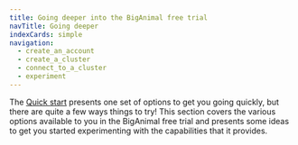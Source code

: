 ```yaml
---
title: Going deeper into the BigAnimal free trial
navTitle: Going deeper
indexCards: simple
navigation:
  - create_an_account
  - create_a_cluster
  - connect_to_a_cluster
  - experiment
---
```


The [Quick start](../quickstart) presents one set of options to get you going quickly, but there are quite a few ways things to try! This section covers the various options available to you in the BigAnimal free trial and presents some ideas to get you started experimenting with the capabilities that it provides.
